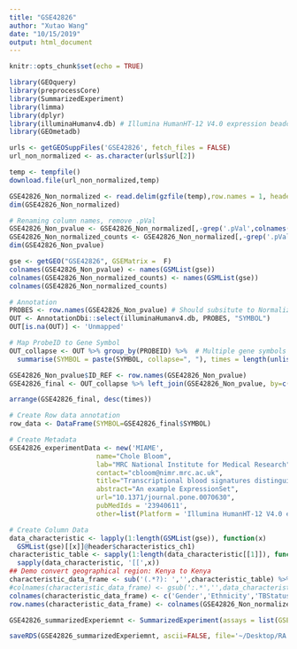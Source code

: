 ```yaml
---
title: "GSE42826"
author: "Xutao Wang"
date: "10/15/2019"
output: html_document
---
```


```r
knitr::opts_chunk$set(echo = TRUE)
```

```r
library(GEOquery)
library(preprocessCore)
library(SummarizedExperiment)
library(limma)
library(dplyr)
library(illuminaHumanv4.db) # Illumina HumanHT-12 V4.0 expression beadchip
library(GEOmetadb)
```

```r
urls <- getGEOSuppFiles('GSE42826', fetch_files = FALSE)
url_non_normalized <- as.character(urls$url[2])

temp <- tempfile()
download.file(url_non_normalized,temp)

GSE42826_Non_normalized <- read.delim(gzfile(temp),row.names = 1, header = TRUE) %>% dplyr::select_if(~sum(!is.na(.)) > 0)
dim(GSE42826_Non_normalized)
```

```r
# Renaming column names, remove .pVal
GSE42826_Non_pvalue <- GSE42826_Non_normalized[,-grep('.pVal',colnames(GSE42826_Non_normalized))]
GSE42826_Non_normalized_counts <- GSE42826_Non_normalized[,-grep('.pVal',colnames(GSE42826_Non_normalized))]
dim(GSE42826_Non_pvalue)

gse <- getGEO("GSE42826", GSEMatrix =  F)
colnames(GSE42826_Non_pvalue) <- names(GSMList(gse))
colnames(GSE42826_Non_normalized_counts) <- names(GSMList(gse))
colnames(GSE42826_Non_normalized_counts)
```

```r
# Annotation
PROBES <- row.names(GSE42826_Non_pvalue) # Should subsitute to Normalized file???
OUT <- AnnotationDbi::select(illuminaHumanv4.db, PROBES, "SYMBOL")
OUT[is.na(OUT)] <- 'Unmapped'

# Map ProbeID to Gene Symbol 
OUT_collapse <- OUT %>% group_by(PROBEID) %>%  # Multiple gene symbols map to the same ProbeID
  summarise(SYMBOL = paste(SYMBOL, collapse=", "), times = length(unlist(strsplit(SYMBOL, ",")))) 

GSE42826_Non_pvalue$ID_REF <- row.names(GSE42826_Non_pvalue)
GSE42826_final <- OUT_collapse %>% left_join(GSE42826_Non_pvalue, by=c("PROBEID" = 'ID_REF')) %>% as_tibble()

arrange(GSE42826_final, desc(times))
```

```r
# Create Row data annotation
row_data <- DataFrame(SYMBOL=GSE42826_final$SYMBOL)

# Create Metadata
GSE42826_experimentData <- new('MIAME',
                      name="Chole Bloom",
                      lab="MRC National Institute for Medical Research",
                      contact="cbloom@nimr.mrc.ac.uk",
                      title="Transcriptional blood signatures distinguish pulmonary tuberculosis, pulmonary sarcoidosis, pneumonias and lung cancers.",
                      abstract="An example ExpressionSet",
                      url="10.1371/journal.pone.0070630",
                      pubMedIds = '23940611',
                      other=list(Platform = 'Illumina HumanHT-12 V4.0 expression beadchip'))

# Create Column Data
data_characteristic <- lapply(1:length(GSMList(gse)), function(x)  
  GSMList(gse)[[x]]@header$characteristics_ch1)
characteristic_table <- sapply(1:length(data_characteristic[[1]]), function(x) 
  sapply(data_characteristic, '[[',x)) 
## Demo convert geographical region: Kenya to Kenya
characteristic_data_frame <- sub('(.*?): ','',characteristic_table) %>% DataFrame();characteristic_data_frame
#colnames(characteristic_data_frame) <- gsub(':.*','',data_characteristic[[1]])
colnames(characteristic_data_frame) <- c('Gender','Ethnicity','TBStatus','Tissue')
row.names(characteristic_data_frame) <- colnames(GSE42826_Non_normalized_counts)

GSE42826_summarizedExperiemnt <- SummarizedExperiment(assays = list(GSE42826_Non_normalized_counts= as.matrix(GSE42826_Non_normalized_counts)), colData = characteristic_data_frame, rowData = row_data, metadata = list(GSE42826_experimentData)); GSE42826_summarizedExperiemnt
```

```r
saveRDS(GSE42826_summarizedExperiemnt, ascii=FALSE, file='~/Desktop/RA work/build_TB_data/Signatures/Bloom/GSE42826/GSE42826_summarizedExperiemnt.RDS')
```